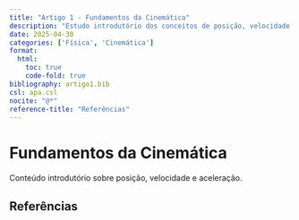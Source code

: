 ```yaml
---
title: "Artigo 1 - Fundamentos da Cinemática"
description: "Estudo introdutório dos conceitos de posição, velocidade e aceleração com exemplos práticos."
date: 2025-04-30
categories: ['Física', 'Cinemática']
format:
  html:
    toc: true
    code-fold: true
bibliography: artigo1.bib
csl: apa.csl
nocite: "@*"
reference-title: "Referências"
---
```


# Fundamentos da Cinemática

Conteúdo introdutório sobre posição, velocidade e aceleração.

## Referências

